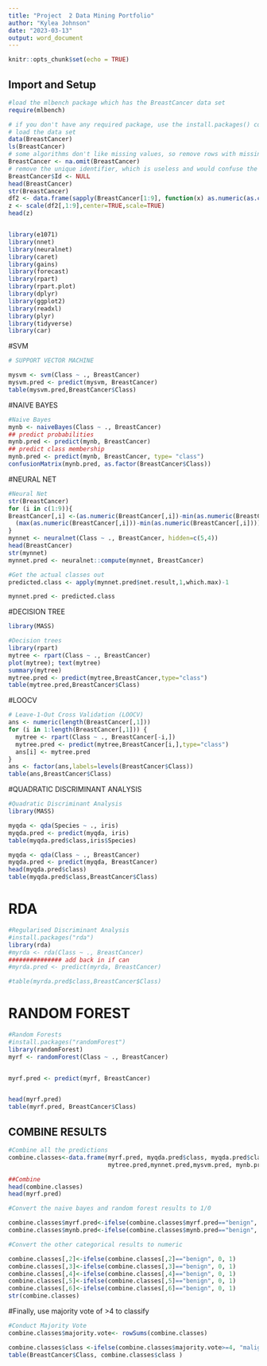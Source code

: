 ---
title: "Project  2 Data Mining Portfolio"
author: "Kylea Johnson"
date: "2023-03-13"
output: word_document
---

```{r setup, include=FALSE}
knitr::opts_chunk$set(echo = TRUE)
```

## Import and Setup

```{r }
#load the mlbench package which has the BreastCancer data set
require(mlbench)

# if you don't have any required package, use the install.packages() command
# load the data set
data(BreastCancer)
ls(BreastCancer)
# some algorithms don't like missing values, so remove rows with missing values
BreastCancer <- na.omit(BreastCancer) 
# remove the unique identifier, which is useless and would confuse the machine learning algorithms
BreastCancer$Id <- NULL 
head(BreastCancer)
str(BreastCancer)
df2 <- data.frame(sapply(BreastCancer[1:9], function(x) as.numeric(as.character(x))))
z <- scale(df2[,1:9],center=TRUE,scale=TRUE)
head(z)


library(e1071)
library(nnet)
library(neuralnet)
library(caret)
library(gains)
library(forecast)
library(rpart)
library(rpart.plot)
library(dplyr)
library(ggplot2)
library(readxl)
library(plyr)
library(tidyverse)
library(car)
```

#SVM

```{r }
# SUPPORT VECTOR MACHINE

mysvm <- svm(Class ~ ., BreastCancer)
mysvm.pred <- predict(mysvm, BreastCancer)
table(mysvm.pred,BreastCancer$Class)
```

#NAIVE BAYES

```{r }
#Naive Bayes
mynb <- naiveBayes(Class ~ ., BreastCancer)
## predict probabilities
mynb.pred <- predict(mynb, BreastCancer)
## predict class membership
mynb.pred <- predict(mynb, BreastCancer, type= "class")
confusionMatrix(mynb.pred, as.factor(BreastCancer$Class))
```

#NEURAL NET

```{r }
#Neural Net
str(BreastCancer)
for (i in c(1:9)){
BreastCancer[,i] <-(as.numeric(BreastCancer[,i])-min(as.numeric(BreastCancer[,i]))) /
  (max(as.numeric(BreastCancer[,i]))-min(as.numeric(BreastCancer[,i])))
}
mynnet <- neuralnet(Class ~ ., BreastCancer, hidden=c(5,4))
head(BreastCancer)
str(mynnet)
mynnet.pred <- neuralnet::compute(mynnet, BreastCancer)

#Get the actual classes out
predicted.class <- apply(mynnet.pred$net.result,1,which.max)-1

mynnet.pred <- predicted.class
```

#DECISION TREE

```{r }
library(MASS)

#Decision trees
library(rpart)
mytree <- rpart(Class ~ ., BreastCancer)
plot(mytree); text(mytree) 
summary(mytree)
mytree.pred <- predict(mytree,BreastCancer,type="class")
table(mytree.pred,BreastCancer$Class)
```

#LOOCV

```{r }
# Leave-1-Out Cross Validation (LOOCV)
ans <- numeric(length(BreastCancer[,1]))
for (i in 1:length(BreastCancer[,1])) {
  mytree <- rpart(Class ~ ., BreastCancer[-i,])
  mytree.pred <- predict(mytree,BreastCancer[i,],type="class")
  ans[i] <- mytree.pred
}
ans <- factor(ans,labels=levels(BreastCancer$Class))
table(ans,BreastCancer$Class)
```

#QUADRATIC DISCRIMINANT ANALYSIS

```{r }
#Quadratic Discriminant Analysis
library(MASS)

myqda <- qda(Species ~ ., iris)
myqda.pred <- predict(myqda, iris)
table(myqda.pred$class,iris$Species)

myqda <- qda(Class ~ ., BreastCancer)
myqda.pred <- predict(myqda, BreastCancer)
head(myqda.pred$class)
table(myqda.pred$class,BreastCancer$Class)
```

# RDA

```{r }
#Regularised Discriminant Analysis
#install.packages("rda")
library(rda)
#myrda <- rda(Class ~ ., BreastCancer)
############### add back in if can
#myrda.pred <- predict(myrda, BreastCancer)

#table(myrda.pred$class,BreastCancer$Class)
```

# RANDOM FOREST

```{r }
#Random Forests
#install.packages("randomForest")
library(randomForest)
myrf <- randomForest(Class ~ ., BreastCancer)


myrf.pred <- predict(myrf, BreastCancer)


head(myrf.pred)
table(myrf.pred, BreastCancer$Class)
```

## COMBINE RESULTS
```{r }
#Combine all the predictions
combine.classes<-data.frame(myrf.pred, myqda.pred$class, myqda.pred$class, 
                            mytree.pred,mynnet.pred,mysvm.pred, mynb.pred)

##Combine
head(combine.classes)
head(myrf.pred)

#Convert the naive bayes and random forest results to 1/0

combine.classes$myrf.pred<-ifelse(combine.classes$myrf.pred=="benign", 0, 1)
combine.classes$mynb.pred<-ifelse(combine.classes$mynb.pred=="benign", 0, 1)

#Convert the other categorical results to numeric

combine.classes[,2]<-ifelse(combine.classes[,2]=="benign", 0, 1)
combine.classes[,3]<-ifelse(combine.classes[,3]=="benign", 0, 1)
combine.classes[,4]<-ifelse(combine.classes[,4]=="benign", 0, 1)
combine.classes[,5]<-ifelse(combine.classes[,5]=="benign", 0, 1)
combine.classes[,6]<-ifelse(combine.classes[,6]=="benign", 0, 1)
str(combine.classes)
```
#Finally, use majority vote of >4 to classify

```{r }
#Conduct Majority Vote
combine.classes$majority.vote<- rowSums(combine.classes)

combine.classes$class <-ifelse(combine.classes$majority.vote>=4, "malignant", "benign")
table(BreastCancer$Class, combine.classes$class )

```


